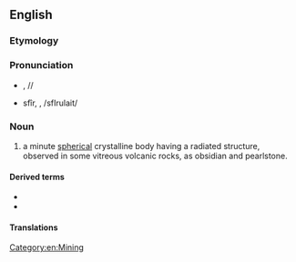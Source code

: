 {{also|sphérulite}}
==English==

===Etymology===
{{suffix|en|spherule|ite}}

===Pronunciation===
* {{a|RP}} {{IPAchar|/sfɪəruːlait/}}, /{{monospace|sfI@}}/
* {{a|US}} sfîr, {{IPAchar|/sfɪrjuːlait/}}, /sfIrulait/

===Noun===
{{wikipedia}}
{{en-noun}}

# a minute [[spherical]] crystalline body having a radiated structure, observed in some vitreous volcanic rocks, as obsidian and pearlstone.

====Derived terms====
* {{l|en|spherulitic}}
* {{l|en|spherulitized}}

====Translations====
{{trans-top}}
{{trans-bottom}}

[[Category:en:Mining]]